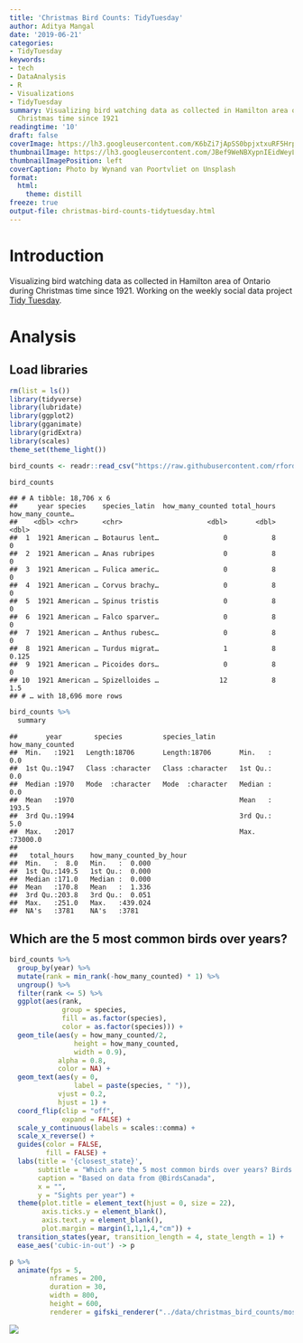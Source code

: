 ```yaml
---
title: 'Christmas Bird Counts: TidyTuesday'
author: Aditya Mangal
date: '2019-06-21'
categories:
- TidyTuesday
keywords:
- tech
- DataAnalysis
- R
- Visualizations
- TidyTuesday
summary: Visualizing bird watching data as collected in Hamilton area of Ontario during
  Christmas time since 1921
readingtime: '10'
draft: false
coverImage: https://lh3.googleusercontent.com/K6bZi7jApSS0bpjxtxuRF5HrpBw5YLUDiWlnVFrIhjY3Wqzrt6PzprlbEzRjDLZ11sStS6eISkmeg6nk44ZVV-X4g4ZFYx3QO7njbWd_NfEg_89NjdKOU__H9qWTbotQe34RmZyZd3_cw5UK00Fmf3LbTQnlUpmIam5EIy9T9m-Yweq09kxPPmjKTQmuZxx3wDzfNFgBHJ5B_FjQ4_NHnKnsWWHcjnR9TXrZ6GHtYt0sNSiMVvFki1KsTO3qxtl6Ecas-PrNgC8cXgiqp-Oe_U56KavqjDyyKmMEOJRRbi1SurquuqyLyCuZqWJQabQx4EXOMVwf53RoC38juXtfZZnpM6YAPnPdaWhjGXS1IcR7jXFelru9QGaPk_qTgc7l_3ysvStoig8Xfzbae2TTVK8z9YepwoT_JmbWIpmpTvr9ad6qMngMq6LPy-hAV4dvYDif4u3b3GY4pz68qKPfd0W1BnA7a7HG0iBIMsAhkd9lWhH629M6_p4FUNW1fm9pIzItMp9BIqZoe7ECmqmJgAdZTtXvTUY9B5rJC7Yazh5JKeuF3Q9dgx9u2kEq9YDk5GOD5ULkBv5cDNTBL9B-0KAvLkaagqGXhuHzFDTJvqssUEBHUdNeeNZBuEllc_6KhGkL_FXV4n-TJF3sWmpwkBExY8y7Px1n2_OGZvSY6jcIR_VTKtpYh_spyQtu-KNTwfvXW6BgyckPWQQekz0VqX3OaA=w2748-h1832-no
thumbnailImage: https://lh3.googleusercontent.com/JBef9WeNBXypnIEidWeyLQWwPMmTT2NYPn-OLjNQT-NojT-Zj8OhH6sWDL2I06vlj3SFkq_GrTGcvhcr6hFKlwQz0YBYManmFUJBw3XqgLkILgEjAe_NdS-_iV0RlZfoJwOk4U6NsqBsL1973fy25T6NAsq1jyYGaeNss_WJNQhlGn_zufeVMEAPuPZkRqKUokmxtfQH_ILk2sAJngfRREH-pJ-50y0WAP4Ex3s0eOrQ0QIH7zFO1sAoiuObvmBJtjW3aukky4zGAAwNvANiuURzVUbnM7PiY5IVYmkB494jB_4Vp0YtLF4v4Q2-t_idus25G_ZKdCf26tI3OB9BGMbPI8zYRNs7oVtPwNWqu1spBxcardCcLh0Hq0TI0tUwgWuxXxjto55KTp7g6M7lQizDGWlFsOwmGs8f-XsKk86AIPny-7wvl_yKZ9l0aFEpXM80-yA1r2QAlNZo5VcfH1dc6oxVy5YVV3MRPSox0MgG1dAnM9J8gr9ULXheQC1u-nZLXE-gEDA5mlqbwKe-H-sWHE_zv-6etpyvvq_DIeG3Cgy76SkndQndYZYA02amwZ53QodzmBgrsifulkedRbTjhfirH5ConjoKCglmoIuhbuKp9OE49A6UwCExhpeYY0OAcuLCKBWl4LbQZAzZEU7vB1hT0iNOAU6Y1SkMbhhRpsLDNR2tACHuturODfU1Q-B1OXZpAhCPXtZN3kiGL4RbHA=w750-h500-no
thumbnailImagePosition: left
coverCaption: Photo by Wynand van Poortvliet on Unsplash
format:
  html:
    theme: distill
freeze: true
output-file: christmas-bird-counts-tidytuesday.html
---
```


# Introduction
Visualizing bird watching data as collected in Hamilton area of Ontario during Christmas time since 1921.
Working on the weekly social data project [Tidy Tuesday](https://github.com/rfordatascience/tidytuesday/tree/master/data/2019/2019-06-18).

# Analysis

## Load libraries
```r
rm(list = ls())
library(tidyverse)
library(lubridate)
library(ggplot2)
library(gganimate)
library(gridExtra)
library(scales)
theme_set(theme_light())
```
```r
bird_counts <- readr::read_csv("https://raw.githubusercontent.com/rfordatascience/tidytuesday/master/data/2019/2019-06-18/bird_counts.csv")

bird_counts
```
```
## # A tibble: 18,706 x 6
##     year species    species_latin  how_many_counted total_hours how_many_counte…
##    <dbl> <chr>      <chr>                     <dbl>       <dbl>            <dbl>
##  1  1921 American … Botaurus lent…                0           8            0
##  2  1921 American … Anas rubripes                 0           8            0
##  3  1921 American … Fulica americ…                0           8            0
##  4  1921 American … Corvus brachy…                0           8            0
##  5  1921 American … Spinus tristis                0           8            0
##  6  1921 American … Falco sparver…                0           8            0
##  7  1921 American … Anthus rubesc…                0           8            0
##  8  1921 American … Turdus migrat…                1           8            0.125
##  9  1921 American … Picoides dors…                0           8            0
## 10  1921 American … Spizelloides …               12           8            1.5
## # … with 18,696 more rows
```
```r
bird_counts %>%
  summary
```
```
##       year        species          species_latin      how_many_counted
##  Min.   :1921   Length:18706       Length:18706       Min.   :    0.0
##  1st Qu.:1947   Class :character   Class :character   1st Qu.:    0.0
##  Median :1970   Mode  :character   Mode  :character   Median :    0.0
##  Mean   :1970                                         Mean   :  193.5
##  3rd Qu.:1994                                         3rd Qu.:    5.0
##  Max.   :2017                                         Max.   :73000.0
##
##   total_hours    how_many_counted_by_hour
##  Min.   :  8.0   Min.   :  0.000
##  1st Qu.:149.5   1st Qu.:  0.000
##  Median :171.0   Median :  0.000
##  Mean   :170.8   Mean   :  1.336
##  3rd Qu.:203.8   3rd Qu.:  0.051
##  Max.   :251.0   Max.   :439.024
##  NA's   :3781    NA's   :3781
```

## Which are the 5 most common birds over years?
```r
bird_counts %>%
  group_by(year) %>%
  mutate(rank = min_rank(-how_many_counted) * 1) %>%
  ungroup() %>%
  filter(rank <= 5) %>%
  ggplot(aes(rank,
             group = species,
             fill = as.factor(species),
             color = as.factor(species))) +
  geom_tile(aes(y = how_many_counted/2,
                height = how_many_counted,
                width = 0.9),
            alpha = 0.8,
            color = NA) +
  geom_text(aes(y = 0,
                label = paste(species, " ")),
            vjust = 0.2,
            hjust = 1) +
  coord_flip(clip = "off",
             expand = FALSE) +
  scale_y_continuous(labels = scales::comma) +
  scale_x_reverse() +
  guides(color = FALSE,
         fill = FALSE) +
  labs(title = '{closest_state}',
       subtitle = "Which are the 5 most common birds over years? Birds seen in the Hamilton area of Ontario during Christmas since 1921",
       caption = "Based on data from @BirdsCanada",
       x = "",
       y = "Sights per year") +
  theme(plot.title = element_text(hjust = 0, size = 22),
        axis.ticks.y = element_blank(),
        axis.text.y = element_blank(),
        plot.margin = margin(1,1,1,4,"cm")) +
  transition_states(year, transition_length = 4, state_length = 1) +
  ease_aes('cubic-in-out') -> p
```
```r
p %>%
  animate(fps = 5,
          nframes = 200,
          duration = 30,
          width = 800,
          height = 600,
          renderer = gifski_renderer("../data/christmas_bird_counts/most_common.gif"))
```
<img src="/post/2019-06-21-christmas-bird-counts-tidytuesday_files/figure-html/unnamed-chunk-5-1.gif" /><!-- -->
